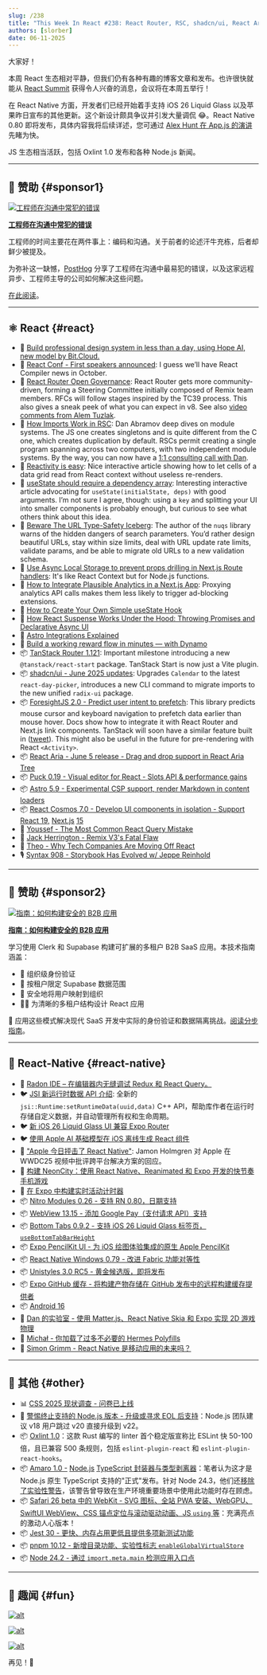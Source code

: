 ```yaml
---
slug: /238
title: "This Week In React #238: React Router, RSC, shadcn/ui, React Aria, TanStack, ForesightJS, Cosmos | iOS 26, JSI, Nitro, WebView, Windows, Tabs, PencilKit | Node, Oxlint, Amaro, Jest, WebKit, pnpm"
authors: [slorber]
date: 06-11-2025
---
```


大家好！

本周 React 生态相对平静，但我们仍有各种有趣的博客文章和发布。也许很快就能从 [React Summit](https://reactsummit.com/) 获得令人兴奋的消息，会议将在本周五举行！

在 React Native 方面，开发者们已经开始着手支持 iOS 26 Liquid Glass 以及苹果昨日宣布的其他更新。这个新设计颇具争议并引发大量调侃 😂。React Native 0.80 即将发布，具体内容我将后续详述，您可通过 [Alex Hunt 在 App.js 的演讲](https://www.youtube.com/live/UTaJlqhTk2g?t=6520s)先睹为快。

JS 生态相当活跃，包括 Oxlint 1.0 发布和各种 Node.js 新闻。

<!-- truncate -->


<Support />

---

## 💸 赞助 {#sponsor1}

[![工程师在沟通中常犯的错误](/emails/issues/238/getwrong.jpg)](https://go.posthog.com/twir-jun11)

**[工程师在沟通中常犯的错误](https://go.posthog.com/twir-jun11)**

工程师的时间主要花在两件事上：编码和沟通。关于前者的论述汗牛充栋，后者却鲜少被提及。

为弥补这一缺憾，[PostHog](https://go.posthog.com/twir-jun11-ph) 分享了工程师在沟通中最易犯的错误，以及这家远程异步、工程师主导的公司如何解决这些问题。

[在此阅读](https://go.posthog.com/twir-jun11)。

---

## ⚛️ React {#react}

- 💸 [Build professional design system in less than a day, using Hope AI, new model by Bit.Cloud.](https://bit.cloud/solutions/design-systems?utm_source=ThisWeekInReact&campaign=DesignSystem)
- 🦋 [React Conf \- First speakers announced](https://bsky.app/profile/react.dev/post/3lqxleaezcs2p): I guess we’ll have React Compiler news in October.
- 📣 [React Router Open Governance](https://remix.run/blog/rr-governance): React Router gets more community-driven, forming a Steering Committee initially composed of Remix team members. RFCs will follow stages inspired by the TC39 process. This also gives a sneak peek of what you can expect in v8. See also [video comments from Alem Tuzlak](https://www.youtube.com/watch?v=qh2TRkNnyVw).
- 📜 [How Imports Work in RSC](https://overreacted.io/how-imports-work-in-rsc/): Dan Abramov deep dives on module systems. The JS one creates singletons and is quite different from the C one, which creates duplication by default. RSCs permit creating a single program spanning across two computers, with two independent module systems. By the way, you can now have a [1:1 consulting call with Dan](https://overreacted.io/im-doing-a-little-consulting/).
- 📜 [Reactivity is easy](https://romgrk.com/posts/reactivity-is-easy/): Nice interactive article showing how to let cells of a data grid read from React context without useless re-renders.
- 📜 [useState should require a dependency array](https://bikeshedd.ing/posts/use_state_should_require_a_dependency_array/): Interesting interactive article advocating for `useState(initialState, deps)` with good arguments. I’m not sure I agree, though: using a `key` and splitting your UI into smaller components is probably enough, but curious to see what others think about this idea.
- 📜 [Beware The URL Type-Safety Iceberg](https://nuqs.47ng.com/blog/beware-the-url-type-safety-iceberg): The author of the `nuqs` library warns of the hidden dangers of search parameters. You’d rather design beautiful URLs, stay within size limits, deal with URL update rate limits, validate params, and be able to migrate old URLs to a new validation schema.
- 📜 [Use Async Local Storage to prevent props drilling in Next.js Route handlers](https://www.nico.fyi/blog/async-local-storage-to-prevent-props-drilling): It's like React Context but for Node.js functions.
- 📜 [How to Integrate Plausible Analytics in a Next.js App](https://mxd.codes/articles/how-to-integrate-plausible-analytics-in-a-next-js-app-without-getting-blocked): Proxying analytics API calls makes them less likely to trigger ad-blocking extensions.
- 📜 [How to Create Your Own Simple useState Hook](https://www.deepintodev.com/blog/how-to-create-your-own-simple-use-state-hook)
- 📜 [How React Suspense Works Under the Hood: Throwing Promises and Declarative Async UI](https://www.epicreact.dev/how-react-suspense-works-under-the-hood-throwing-promises-and-declarative-async-ui-plbrh)
- 📜 [Astro Integrations Explained](https://lou.gg/blog/astro-integrations-explained)
- 💸 [Build a working reward flow in minutes — with Dynamo](https://whitelabel-loyalty.com/products/dynamo/?utm_source=email&utm_medium=newsletter&utm_campaign=react)
- 📦 [TanStack Router 1.121](https://github.com/TanStack/router/discussions/2863#discussioncomment-13104960): Important milestone introducing a new `@tanstack/react-start` package. TanStack Start is now just a Vite plugin.
- 📦 [shadcn/ui \- June 2025 updates](https://ui.shadcn.com/docs/changelog): Upgrades `Calendar` to the latest `react-day-picker`, introduces a new CLI command to migrate imports to the new unified `radix-ui` package.
- 📦 [ForesightJS 2.0 \- Predict user intent to prefetch](https://foresightjs.com/): This library predicts mouse cursor and keyboard navigation to prefetch data earlier than mouse hover. Docs show how to integrate it with React Router and Next.js link components. TanStack will soon have a similar feature built in ([tweet](https://x.com/tannerlinsley/status/1908723776650355111)). This might also be useful in the future for pre-rendering with React `<Activity>`.
- 📦 [React Aria \- June 5 release \- Drag and drop support in React Aria Tree](https://react-spectrum.adobe.com/releases/2025-06-05.html)
- 📦 [Puck 0.19 \- Visual editor for React \- Slots API & performance gains](https://puckeditor.com/blog/puck-019)
- 📦 [Astro 5.9 \- Experimental CSP support, render Markdown in content loaders](https://astro.build/blog/astro-590/)
- 📦 [React Cosmos 7.0 \- Develop UI components in isolation \- Support React 19,](https://github.com/react-cosmos/react-cosmos/releases/tag/v7.0.0) [Next.js](http://Next.js) [15](https://github.com/react-cosmos/react-cosmos/releases/tag/v7.0.0)
- 🎥 [Youssef \- The Most Common React Query Mistake](https://www.youtube.com/watch?v=JVcZLEFaC2M)
- 🎥 [Jack Herrington \- Remix V3's Fatal Flaw](https://www.youtube.com/watch?v=5SPqO6NR_Bg)
- 🎥 [Theo \- Why Tech Companies Are Moving Off React](https://www.youtube.com/watch?v=HBpOzj-iBUg)
- 🎙️ [Syntax 908 \- Storybook Has Evolved w/ Jeppe Reinhold](https://syntax.fm/show/908/storybook-has-evolved-w-jeppe-reinhold)

<SubscribeFormEmbed placement="middle" />

---

## 💸 赞助 {#sponsor2}

[![指南：如何构建安全的 B2B 应用](/emails/issues/238/LinkedInReddit.jpg)](https://go.clerk.com/vKxY0Sv)

**[指南：如何构建安全的 B2B 应用](https://go.clerk.com/vKxY0Sv)**

学习使用 Clerk 和 Supabase 构建可扩展的多租户 B2B SaaS 应用。本技术指南涵盖：

- 🔐 组织级身份验证
- 👥 按租户限定 Supabase 数据范围
- 🧩 安全地将用户映射到组织
- 🧑‍💻 为清晰的多租户结构设计 React 应用

🚀 应用这些模式解决现代 SaaS 开发中实际的身份验证和数据隔离挑战。[阅读分步指南](https://go.clerk.com/vKxY0Sv)。

---

## 📱 React-Native {#react-native}

- 💸 [Radon IDE – 在编辑器内无缝调试 Redux 和 React Query。](https://ide.swmansion.com/?utm_source=thisweekinreact.com)
- 🐦 [JSI 新运行时数据 API 介绍](https://x.com/tmikov/status/1932149053116313703): 全新的 `jsi::Runtime:setRuntimeData(uuid,data)` C++ API，帮助库作者在运行时存储自定义数据，并自动管理所有权和生命周期。
- 🐦 [新 iOS 26 Liquid Glass UI 兼容 Expo Router](https://x.com/Baconbrix/status/1932194950403232110)
- 🐦 [使用 Apple AI 基础模型在 iOS 离线生成 React 组件](https://x.com/Baconbrix/status/1932385006321860909)
- 🧵 ["Apple 今日抨击了 React Native"](https://x.com/jamonholmgren/status/1932200003096990131): Jamon Holmgren 对 Apple 在 WWDC25 视频中批评跨平台解决方案的回应。
- 📜 [构建 NeonCity：使用 React Native、Reanimated 和 Expo 开发的快节奏手机游戏](https://expo.dev/blog/mobile-game-development-with-expo)
- 📜 [在 Expo 中构建实时活动计时器](https://tarikpinarci.com/blog/expo-live-activity-timer)
- 📦 [Nitro Modules 0.26 - 支持 RN 0.80，日期支持](https://github.com/mrousavy/nitro/releases/tag/v0.26.0)
- 📦 [WebView 13.15 - 添加 Google Pay（支付请求 API）支持](https://github.com/react-native-webview/react-native-webview/releases/tag/v13.15.0)
- 📦 [Bottom Tabs 0.9.2 - 支持 iOS 26 Liquid Glass 标签页，`useBottomTabBarHeight`](https://github.com/callstackincubator/react-native-bottom-tabs/releases/tag/react-native-bottom-tabs%400.9.2)
- 📦 [Expo PencilKit UI - 为 iOS 绘图体验集成的原生 Apple PencilKit](https://github.com/tarikfp/expo-pencilkit-ui)
- 📦 [React Native Windows 0.79 - 改进 Fabric 功能对等性](https://github.com/microsoft/react-native-windows/releases/tag/react-native-windows_v0.79.0)
- 📦 [Unistyles 3.0 RC5 - 黄金候选版，即将发布](https://github.com/jpudysz/react-native-unistyles/releases/tag/v3.0.0-rc.5)
- 📦 [Expo GitHub 缓存 - 将构建产物存储在 GitHub 发布中的远程构建缓存提供者](https://github.com/Robert27/expo-github-cache)
- 📦 [Android 16](https://blog.google/products/android/android-16/)
- 🎥 [Dan 的实验室 - 使用 Matter.js、React Native Skia 和 Expo 实现 2D 游戏物理](https://www.youtube.com/watch?v=fxxaOu6pLnU)
- 🎥 [Michał - 你加载了过多不必要的 Hermes Polyfills](https://www.youtube.com/watch?v=_Yo1kHz7h_I)
- 🎥 [Simon Grimm - React Native 是移动应用的未来吗？](https://www.youtube.com/watch?v=r9pmtMmbHus)

---

## 🔀 其他 {#other}

- 📊 [CSS 2025 现状调查 - 问卷已上线](https://survey.devographics.com/en-US/survey/state-of-css/2025)
- 📜 [警惕终止支持的 Node.js 版本 - 升级或寻求 EOL 后支持](https://nodejs.org/en/blog/announcements/node-18-eol-support)：Node.js 团队建议 v18 用户跳过 v20 直接升级到 v22。
- 📦 [Oxlint 1.0](https://oxc.rs/blog/2025-06-10-oxlint-stable)：这款 Rust 编写的 linter 首个稳定版宣称比 ESLint 快 50-100 倍，且已兼容 500 条规则，包括 `eslint-plugin-react` 和 `eslint-plugin-react-hooks`。
- 📦 [Amaro 1.0 -](https://github.com/nodejs/amaro/releases/tag/v1.0.0) [Node.js](http://Node.js) [TypeScript 封装器与类型剥离器](https://github.com/nodejs/amaro/releases/tag/v1.0.0)：笔者认为这才是 Node.js 原生 TypeScript 支持的"正式"发布。针对 Node 24.3，他们还[移除了实验性警告](https://github.com/nodejs/node/pull/58643)，该警告曾导致在生产环境重要场景中使用此功能时存在顾虑。
- 📦 [Safari 26 beta 中的 WebKit - SVG 图标、全站 PWA 安装、WebGPU、SwiftUI WebView、CSS 锚点定位与滚动驱动动画、JS `using` 等](https://webkit.org/blog/16993/news-from-wwdc25-web-technology-coming-this-fall-in-safari-26-beta/)：充满亮点的激动人心版本！
- 📦 [Jest 30 - 更快、内存占用更低且提供多项新测试功能](https://jestjs.io/blog/2025/06/04/jest-30)
- 📦 [pnpm 10.12 - 新增目录功能、实验性标志 `enableGlobalVirtualStore`](https://github.com/pnpm/pnpm/releases/tag/v10.12.1)
- 📦 [Node 24.2 - 通过 `import.meta.main` 检测应用入口点](https://nodejs.org/en/blog/release/v24.2.0)

---

## 🤭 趣闻 {#fun}

[![alt](/emails/issues/238/meme.jpg)](https://x.com/thekitze/status/1932132390937530421)

[![alt](/emails/issues/238/meme2.jpg)](https://x.com/cedric_dev/status/1932553258121457808)

[![alt](/emails/issues/238/meme3.jpg)](https://x.com/thymikee/status/1932123405459075466)

再见！👋